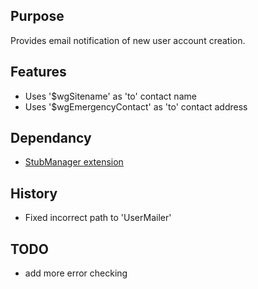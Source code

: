 {{Extension
|name        = NewUserEmailNotification
|status      = beta
|type        = hook
|author      = [[user:jldupont|Jean-Lou Dupont]]
|image       =
|version     = 1.0.0
|update      =
|mediawiki   = 1.10, 1.11
|download    = [http://bizzwiki.googlecode.com/svn/trunk/BizzWiki/extensions/NewUserEmailNotification/ SVN]
|readme      =
|changelog   = See SVN ($Id$)
|description = 
|parameters  =
|rights      =
|example     =
}}
== Purpose==
Provides email notification of new user account creation.

== Features ==
* Uses '$wgSitename' as 'to' contact name
* Uses '$wgEmergencyContact' as 'to' contact address

== Dependancy ==
* [[Extension:StubManager|StubManager extension]]

{{Pear|NewUserEmailNotification}}

== History ==
* Fixed incorrect path to 'UserMailer'

== TODO ==
* add more error checking
